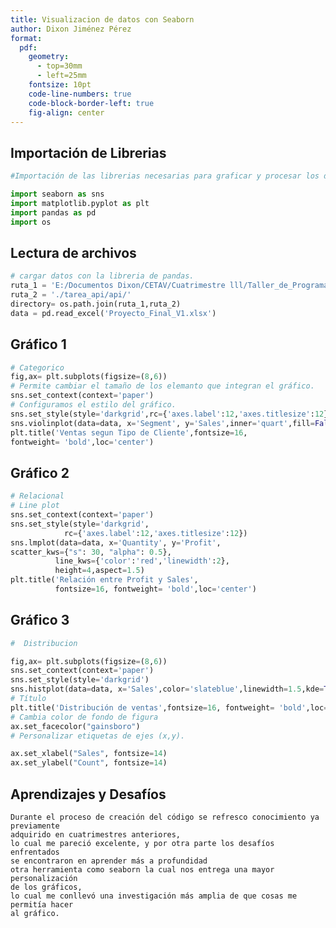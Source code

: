 ```yaml
---
title: Visualizacion de datos con Seaborn
author: Dixon Jiménez Pérez
format: 
  pdf:    
    geometry: 
      - top=30mm
      - left=25mm
    fontsize: 10pt
    code-line-numbers: true
    code-block-border-left: true
    fig-align: center
---
```



## Importación de Librerias ##
```python

#Importación de las librerias necesarias para graficar y procesar los datos.

import seaborn as sns
import matplotlib.pyplot as plt
import pandas as pd
import os
```

## Lectura de archivos ##
```python
# cargar datos con la libreria de pandas.
ruta_1 = 'E:/Documentos Dixon/CETAV/Cuatrimestre lll/Taller_de_Programacion_para_analisis_de_datos_II/'
ruta_2 = './tarea_api/api/'
directory= os.path.join(ruta_1,ruta_2)
data = pd.read_excel('Proyecto_Final_V1.xlsx')
```

## Gráfico 1 ##
```python
# Categorico
fig,ax= plt.subplots(figsize=(8,6))
# Permite cambiar el tamaño de los elemanto que integran el gráfico.
sns.set_context(context='paper')
# Configuramos el estilo del gráfico.
sns.set_style(style='darkgrid',rc={'axes.label':12,'axes.titlesize':12})
sns.violinplot(data=data, x='Segment', y='Sales',inner='quart',fill=False)
plt.title('Ventas segun Tipo de Cliente',fontsize=16,
fontweight= 'bold',loc='center')
```

## Gráfico 2 ##
```python
# Relacional
# Line plot
sns.set_context(context='paper')
sns.set_style(style='darkgrid',
            rc={'axes.label':12,'axes.titlesize':12})
sns.lmplot(data=data, x='Quantity', y='Profit',
scatter_kws={"s": 30, "alpha": 0.5},
          line_kws={'color':'red','linewidth':2},
          height=4,aspect=1.5)
plt.title('Relación entre Profit y Sales',
          fontsize=16, fontweight= 'bold',loc='center')
```


## Gráfico 3 ##
```python
#  Distribucion

fig,ax= plt.subplots(figsize=(8,6))
sns.set_context(context='paper')
sns.set_style(style='darkgrid')
sns.histplot(data=data, x='Sales',color='slateblue',linewidth=1.5,kde=True)
# Título
plt.title('Distribución de ventas',fontsize=16, fontweight= 'bold',loc='center')
# Cambia color de fondo de figura
ax.set_facecolor("gainsboro")
# Personalizar etiquetas de ejes (x,y).

ax.set_xlabel("Sales", fontsize=14)
ax.set_ylabel("Count", fontsize=14)
```

## Aprendizajes y Desafíos ##
```text
Durante el proceso de creación del código se refresco conocimiento ya previamente
adquirido en cuatrimestres anteriores,
lo cual me pareció excelente, y por otra parte los desafíos enfrentados
se encontraron en aprender más a profundidad
otra herramienta como seaborn la cual nos entrega una mayor personalización
de los gráficos,
lo cual me conllevó una investigación más amplia de que cosas me permitía hacer
al gráfico.
```
